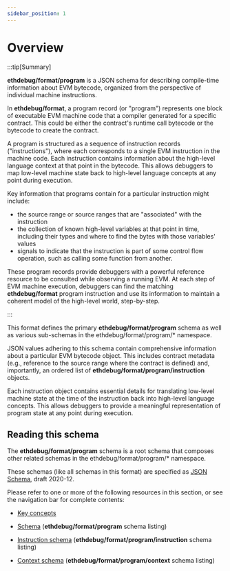 ```yaml
---
sidebar_position: 1
---
```


# Overview

:::tip[Summary]

**ethdebug/format/program** is a JSON schema for describing compile-time
information about EVM bytecode, organized from the perspective of individual
machine instructions.

In **ethdebug/format**, a program record (or "program") represents one block of
executable EVM machine code that a compiler generated for a specific contract.
This could be either the contract's runtime call bytecode or the bytecode
to create the contract.

A program is structured as a sequence of instruction records ("instructions"),
where each corresponds to a single EVM instruction in the machine code. Each
instruction contains information about the high-level language context at that
point in the bytecode. This allows debuggers to map low-level machine state
back to high-level language concepts at any point during execution.

Key information that programs contain for a particular instruction might
include:
- the source range or source ranges that are "associated" with the
    instruction
- the collection of known high-level variables at that point in time,
    including their types and where to find the bytes with those variables'
    values
- signals to indicate that the instruction is part of some control flow
    operation, such as calling some function from another.

These program records provide debuggers with a powerful reference resource
to be consulted while observing a running EVM. At each step of EVM machine
execution, debuggers can find the matching **ethdebug/format** program
instruction and use its information to maintain a coherent model of the
high-level world, step-by-step.

:::

This format defines the primary **ethdebug/format/program** schema as well as
various sub-schemas in the ethdebug/format/program/* namespace.

JSON values adhering to this schema contain comprehensive information about a
particular EVM bytecode object. This includes contract metadata (e.g., reference to the source range where the contract is defined) and, importantly, an
ordered list of **ethdebug/format/program/instruction** objects.

Each instruction object contains essential details for translating low-level
machine state at the time of the instruction back into high-level language
concepts. This allows debuggers to provide a meaningful representation of
program state at any point during execution.

## Reading this schema

The **ethdebug/format/program** schema is a root schema that composes other
related schemas in the ethdebug/format/program/* namespace.

These schemas (like all schemas in this format) are specified as
[JSON Schema](https://json-schema.org), draft 2020-12.

Please refer to one or more of the following resources in this section, or
see the navigation bar for complete contents:

- [Key concepts](/spec/program/concepts)

- [Schema](/spec/program) (**ethdebug/format/program** schema listing)

- [Instruction schema](/spec/program/instruction)
  (**ethdebug/format/program/instruction** schema listing)

- [Context schema](/spec/program/context)
  (**ethdebug/format/program/context** schema listing)
